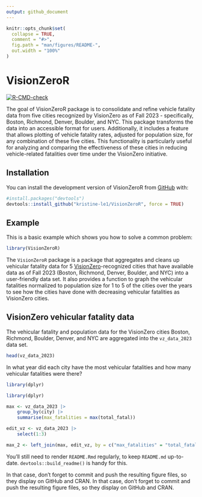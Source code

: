 ```yaml
---
output: github_document
---
```


<!-- README.md is generated from README.Rmd. Please edit that file -->

```r
knitr::opts_chunk$set(
  collapse = TRUE,
  comment = "#>",
  fig.path = "man/figures/README-",
  out.width = "100%"
)
```

# VisionZeroR

<!-- badges: start -->
[![R-CMD-check](https://github.com/kristine-le1/VisionZeroR/actions/workflows/R-CMD-check.yaml/badge.svg)](https://github.com/kristine-le1/VisionZeroR/actions/workflows/R-CMD-check.yaml)
<!-- badges: end -->

The goal of VisionZeroR package is to consolidate and refine vehicle fatality data from five cities recognized by VisionZero as of Fall 2023 - specifically, Boston, Richmond, Denver, Boulder, and NYC. This package transforms the data into an accessible format for users. Additionally, it includes a feature that allows plotting of vehicle fatality rates, adjusted for population size, for any combination of these five cities. This functionality is particularly useful for analyzing and comparing the effectiveness of these cities in reducing vehicle-related fatalities over time under the VisionZero initiative.

## Installation

You can install the development version of VisionZeroR from [GitHub](https://github.com/) with:

```r
#install.packages("devtools")
devtools::install_github("kristine-le1/VisionZeroR", force = TRUE)

```


## Example

This is a basic example which shows you how to solve a common problem:

```r
library(VisionZeroR)
```

The `VisionZeroR` package is a package that aggregates and cleans up vehicular fatality data for 5 [VisionZero](https://visionzeronetwork.org/about/what-is-vision-zero/)-recognized cities that have available data as of Fall 2023 (Boston, Richmond, Denver, Boulder, and NYC) into a user-friendly data set. It also provides a function to graph the vehicular fatalities normalized to population size for 1 to 5 of the cities over the years to see how the cities have done with decreasing vehicular fatalities as VisionZero cities.

## VisionZero vehicular fatality data

The vehicular fatality and population data for the VisionZero cities Boston, Richmond, Boulder, Denver, and NYC are aggregated into the `vz_data_2023` data set. 

```r
head(vz_data_2023)
```

In what year did each city have the most vehicular fatalities and how many vehicular fatalities were there?

```r
library(dplyr)
```

```r

library(dplyr)

max <- vz_data_2023 |> 
    group_by(city) |> 
    summarise(max_fatalities = max(total_fatal))

edit_vz <- vz_data_2023 |> 
    select(1:3)

max_2 <- left_join(max, edit_vz, by = c("max_fatalities" = "total_fatal", "city" = "city"))

```



You'll still need to render `README.Rmd` regularly, to keep `README.md` up-to-date. `devtools::build_readme()` is handy for this.

In that case, don't forget to commit and push the resulting figure files, so they display on GitHub and CRAN.
In that case, don't forget to commit and push the resulting figure files, so they display on GitHub and CRAN.
